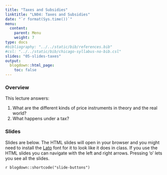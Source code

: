 ```yaml
---
title: "Taxes and Subsidies"
linktitle: "LN04: Taxes and Subsidies"
date: "`r format(Sys.time())`"
menu:
  content:
    parent: Menu
    weight: 7
type: docs
#bibliography: "../../static/bib/references.bib"
#csl: "../../static/bib/chicago-syllabus-no-bib.csl"
slides: "05-slides-taxes"
output:
  blogdown::html_page:
    toc: false
---
```


### Overview

This lecture answers:

1. What are the different kinds of price instruments in theory and the real world?
2. What happens under a tax?

### Slides

Slides are below. 
The HTML slides will open in your browser and you might need to install the [Lato](https://fonts.google.com/specimen/Lato) font for it to look like it does in class.
If you use the HTML slides you can navigate with the left and right arrows.
Pressing 'o' lets you see all the slides.

`r blogdown::shortcode("slide-buttons")`

